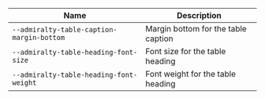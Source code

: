 
| Name | Description |
| --- | --- |
| `--admiralty-table-caption-margin-bottom` | Margin bottom for the table caption |
| `--admiralty-table-heading-font-size` | Font size for the table heading |
| `--admiralty-table-heading-font-weight` | Font weight for the table heading |

